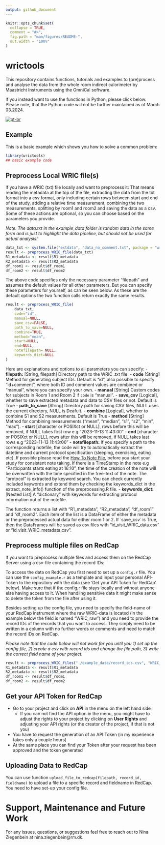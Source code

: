 ```yaml
---
output: github_document
---
```


<!-- README.md is generated from README.Rmd. Please edit that file -->

```r
knitr::opts_chunk$set(
  collapse = TRUE,
  comment = "#>",
  fig.path = "man/figures/README-",
  out.width = "100%"
)
```

# wrictools

<!-- badges: start -->
<!-- badges: end -->

This repository contains functions, tutorials and examples to (pre)process and analyse the data from the whole room indirect calorimeter by Maastricht Instruments using the OmniCal software. 

If you instead want to use the functions in Python, please click below. Please note, that the Python code will not be further maintained as of March 03.2024.

[![pt-br](https://img.shields.io/badge/Python-yellow.svg)](https://github.com/NinaZiegenbein/WRIC_processing/blob/main/README.python.md)

## Example

This is a basic example which shows you how to solve a common problem:

```r
library(wrictools)
## basic example code
```
## Preprocess Local WRIC file(s)
If you have a WRIC (txt) file locally and want to preprocess it: That means reading the metadata at the top of the file, extracting the data from the txt format into a csv format, only including certain rows between start and end of the study, adding a relative time measurement, combining the two measurements, splitting by room1 and room2 and saving the data as a csv. Some of these actions are optional, so you can choose based on the parameters you provide.

_Note: The data.txt in the example_data folder is random data in the same form and is just to highlight the data pipeline, but should not be used for actual analysis!_

```R
data_txt <- system.file("extdata", "data_no_comment.txt", package = "wrictools")
result <- preprocess_WRIC_file(data_txt)
R1_metadata <- result$R1_metadata
R2_metadata <- result$R2_metadata
df_room1 <- result$df_room1
df_room2 <- result$df_room2
```


The above code specifies only the necessary parameter "filepath" and assumes the default values for all other parameters. But you can specify these parameters for yourself, as can be seen below. As these are the default options the two function calls return exactly the same results.

```R
result <- preprocess_WRIC_file(
    data_txt, 
    code="id", 
    manual=NULL, 
    save_csv=FALSE, 
    path_to_save=NULL, 
    combine=TRUE, 
    method="mean",
    start=NULL,
    end=NULL,
    notefilepath= NULL,
    keywords_dict=NULL
)
```
Here are explanations and options to all parameters you can specify:
- **filepath:** [String, filepath] Directory path to the WRIC .txt file.
- **code** [String] Method for generating subject IDs. Default is "id", also possible to specify "id+comment", where both ID and comment values are combined or "manual", where you can specify your own.
- **manual** [String] Custom codes for subjects in Room 1 and Room 2 if `code` is "manual".
- **save_csv** [Logical], whether to save extracted metadata and data to CSV files or not. Default is True
- **path_to_save** [String] Directory path for saving CSV files, NULL uses the current directory, NULL is Deafult.
- **combine** [Logical], whether to combine S1 and S2 measurements. Default is True
- **method** [String] Method for combining measurements ("mean", "median", "s1", "s2", "min", "max").
- **start** [character or POSIXct or NULL], rows before this will be removed, if NULL takes first row e.g "2023-11-13 11:43:00"
- **end** [character or POSIXct or NULL], rows after this will be removed, if NULL takes last rows e.g "2023-11-13 11:43:00"
- **notefilepath:**
If you specify a path to the corresponding notefile, the code will try to automatically extract the datetime and current protocol specification (sleeping, exercising, eating etc). If possible please read the [How To Note File](https://github.com/hulmanlab/WRIC_processing/blob/main/HowToNoteFile.pdf), before you start your study for consistent note taking. If there is a TimeStamp in the note e.g "Participants starts eating at 16:10", the time of the creation of the note will be overwritten with the time specified in the free-text of the note. The "protocol" is extracted by keyword search. You can check currently included keywords and extend them by checking the keywords_dict in the extract_note_info() function of the preprocessing.R file. 
- **keywords_dict:** [Nested List] A "dictionary" with keywords for extracting protocol information out of the notefile.

The function returns a list with "R1_metadata", "R2_metadata", "df_room1" and "df_room2". Each item of the list is a DataFrame of either the metadata or the preprocessed actual data for either room 1 or 2. If ´save_csv` is True, then the DataFrames will be saved as csv files with "id_visit_WRIC_data.csv" or "id_visit_WRIC_metadata.csv".



## Preprocess multiple files on RedCap
If you want to preprocess multiple files and access them on the RedCap Server using a csv-file containing the record IDs:

To access the data on RedCap you first need to set up a `config.r` file. You can use the `config_example.r` as a template and input your personal API-Token to the repository with the data (see 'Get your API Token for RedCap' below). Make sure that if the config.r file stays locally and without anyone else having access to it. When handling sensitive data it might make sense to delete the token from the file after using it.

Besides setting up the config file, you need to specify the field-name of your RedCap instrument where the raw WRIC-data is located (in the example below the field is named "WRIC_raw") and you need to provide the record IDs of the records that you want to access. They simply need to be written in a column with no further words or comments and need to match the record IDs on RedCap.

_Please note that the code below will not work for you until you 1) set up the config file, 2) create a csv with record ids and change the file path, 3) write the correct field name of your project._

```R
result <- preprocess_WRIC_files("./example_data/record_ids.csv", "WRIC_raw", code = "id", manual = NULL, save_csv = True, path_to_save = NULL, combine = True, method = "mean", start = NULL, end = NULL)
R1_metadata <- result$R1_metadata
R2_metadata <- result$R2_metadata
df_room1 <- result$df_room1
df_room2 <- result$df_room2
```

## Get your API Token for RedCap
- Go to your project and click on **API** in the menu on the left hand side
  - If you can not find the API option in the menu, you might have to adjust the rights to your project by clicking on **User Rights** and adjusting your API rights (or the creator of the project, if that is not you)
- You have to request the generation of an API Token (in my experience takes only a couple hours)
- At the same place you can find your Token after your request has been approved and the token generated

## Uploading Data to RedCap
You can use function `upload_file_to_redcap(filepath, record_id, fieldname)` to upload a file to a specific record and fieldname in RedCap. You need to have set-up your config file.

# Support, Maintenance and Future Work
For any issues, questions, or suggestions feel free to reach out to Nina Ziegenbein at nina.ziegenbein@rm.dk.
